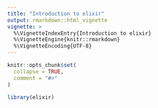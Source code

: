 ```yaml
---
title: "Introduction to elixir"
output: rmarkdown::html_vignette
vignette: >
  %\VignetteIndexEntry{Introduction to elixir}
  %\VignetteEngine{knitr::rmarkdown}
  %\VignetteEncoding{UTF-8}
---
```


```r
knitr::opts_chunk$set(
  collapse = TRUE,
  comment = "#>"
)
```

```r
library(elixir)
```

